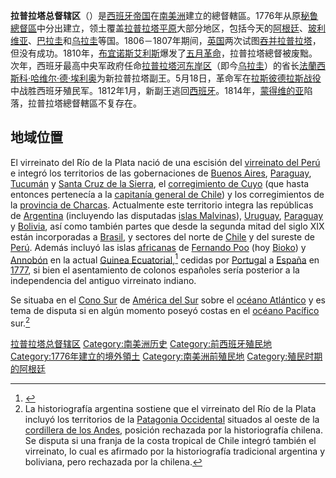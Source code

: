 {{distinguish|拉普拉塔联合省}}
{{Translating|es:Virreinato del Río de la Plata|time=2021-09-04}}{{NoteTA
|T=zh-hans:拉普拉塔总督辖区;zh-hant:拉布拉他總督轄區;
|1=zh-hans:蒙得维的亚;zh-hant:蒙特維多;
|2=zh-hans:拉普拉塔;zh-hant:拉布拉他;
}}
{{Infobox Former Country
|native_name = ''Virreinato del Río de la Plata''
|conventional_long_name = 拉普拉塔总督辖区
|common_name = Río de la Plata
|status= 
|empire=Spain
|status_text= 西班牙帝国殖民地
|national_motto = ''Plus ultra''
|national_anthem = ''Marcha Real'' 
|common_languages = [[西班牙语|西班牙语]]
|religion = [[天主教|天主教]]
|continent = South America
|region = South America
|country = Argentina, Uruguay, Paraguay, Bolivia
|era = 
|event_start = 建立
|year_start = 1776年
|date_start = 8月1日
|event_end  = [[蒙得维的亚|蒙得维的亚]]陷落
|year_end = 1814年
|date_end = 6月20日
|event1      =[[英国入侵拉普拉塔总督辖区|英国入侵拉普拉塔总督辖区]]
|date_event1 = 第一次 - 1806年1月2日<br>第二次 - 1807年2月3日 
|event2 = [[阿根廷五月革命|阿根廷五月革命]]
|date_event2 = 1810年5月25日
|event3  = [[巴拉圭历史|巴拉圭独立]]
|date_event3  = 1811年5月14日
|p1 = 秘鲁總督區
|flag_p1 = Flag of New Spain.svg
|s1 = 拉普拉塔联合省
|s2 = 巴拉圭
|flag_s1 = Flag of Argentina (alternative).svg
|flag_s2 =Flag_of_Paraguay_(1813).png
|image_flag = Flag of Spain (1785-1873 and 1875-1931).svg
|flag = 西班牙国旗
|flag_type = 从1790年开始在西班牙沿海防御城堡所用的旗帜
|image_coat = Escudo del rey de España abreviado antes de 1868 con toisón.svg
|symbol = 西班牙国徽
|image_map = Viceroyalty of the Río de la Plata (orthographic projection).svg
|image_map_caption = 拉普拉塔总督辖区行政区划
|capital = [[布宜诺斯艾利斯|布宜诺斯艾利斯]]<br> <small>(1776-1810)</small><br>[[蒙得维的亚|蒙得维的亚]]<br><small>(1811-1814)</small>
|real capital = [[Buenos_Aires|Buenos Aires]]
|mayor city = [[Buenos_Aires|Buenos Aires]]
|government_type = [[君主制|君主制]]
|title_leader = [[国王|国王]]
|leader1 = [[總督_(殖民地官職)|總督]]
|title_deputy = 總督轄區
|deputy1 = [[拉普拉塔總督轄區總督列表|副王列表]]
|deputy2 = [[拉普拉塔總督轄區各省省长列表|省长列表]]
|currency = [[西班牙雷亚尔|雷亚尔]]
|footnotes =
}}
'''拉普拉塔总督辖区'''（{{lang-es|Virreinato del Río de la Plata}}）是[[西班牙帝国|西班牙帝国]]在[[南美洲|南美洲]]建立的總督轄區。1776年从原[[秘鲁總督區|秘鲁總督區]]中分出建立，领土覆盖[[拉普拉塔平原|拉普拉塔平原]]大部分地区，包括今天的[[阿根廷|阿根廷]]、[[玻利维亚|玻利维亚]]、[[巴拉圭|巴拉圭]]和[[乌拉圭|乌拉圭]]等国。1806－1807年期间，[[英国|英国]]两次试图[[英国入侵拉普拉塔总督辖区|吞并拉普拉塔]]，但没有成功。1810年，[[布宜诺斯艾利斯|布宜诺斯艾利斯]]爆发了[[五月革命|五月革命]]，拉普拉塔總督被废黜。次年，西班牙最高中央军政府任命[[拉普拉塔河东岸区|拉普拉塔河东岸区]]（即今[[乌拉圭|乌拉圭]]）的省长[[法蘭西斯科·哈维尔·德·埃利奥|法蘭西斯科·哈维尔·德·埃利奥]]为新拉普拉塔副王。5月18日，革命军在[[拉斯彼德拉斯战役|拉斯彼德拉斯战役]]中战胜西班牙殖民军。1812年1月，新副王逃回[[西班牙|西班牙]]。1814年，[[蒙得维的亚|蒙得维的亚]]陷落，拉普拉塔總督轄區不复存在。

== 地域位置 ==
{{TransH}}
El virreinato del Río de la Plata nació de una escisión del [[virreinato_del_Perú|virreinato del Perú]] e integró los territorios de las gobernaciones de [[Gobernación_del_Río_de_la_Plata|Buenos Aires]], [[Gobernación_del_Paraguay|Paraguay]], [[Gobernación_del_Tucumán|Tucumán]] y [[Gobernación_de_Santa_Cruz_de_la_Sierra|Santa Cruz de la Sierra]], el [[corregimiento_de_Cuyo|corregimiento de Cuyo]] (que hasta entonces pertenecía a la [[capitanía_general_de_Chile|capitanía general de Chile]]) y los corregimientos de la [[provincia_de_Charcas|provincia de Charcas]]. Actualmente este territorio integra las repúblicas de [[Argentina|Argentina]] (incluyendo las disputadas [[islas_Malvinas|islas Malvinas]]), [[Uruguay|Uruguay]], [[Paraguay|Paraguay]] y [[Bolivia|Bolivia]], así como también partes que desde la segunda mitad del siglo XIX están incorporadas a [[Brasil|Brasil]], y sectores del norte de [[Chile|Chile]] y del sureste de [[Perú|Perú]]. Además incluyó las islas [[África|africanas]] de [[Fernando_Poo|Fernando Poo]] (hoy [[Bioko|Bioko]]) y [[Annobón|Annobón]] en la actual [[Guinea_Ecuatorial|Guinea Ecuatorial]],<ref>{{Cite web |url=http://www.ecaligiuri.com/mercosur.php |title=Consulado Honorario de Guinea Ecuatorial en Rumania |access-date=2021-09-04 |archive-date=2012-07-09 |archive-url=https://web.archive.org/web/20120709180737/http://www.ecaligiuri.com/mercosur.php |dead-url=yes }}</ref> cedidas por [[Portugal|Portugal]] a [[España|España]] en [[1777|1777]], si bien el asentamiento de colonos españoles sería posterior a la independencia del antiguo virreinato indiano. 

Se situaba en el [[Cono_Sur|Cono Sur]] de [[América_del_Sur|América del Sur]] sobre el [[océano_Atlántico|océano Atlántico]] y es tema de disputa si en algún momento poseyó costas en el [[océano_Pacífico|océano Pacífico]] sur.<ref>La historiografía argentina sostiene que el virreinato del Río de la Plata incluyó los territorios de la [[Patagonia_Occidental|Patagonia Occidental]] situados al oeste de la [[cordillera_de_los_Andes|cordillera de los Andes]], posición rechazada por la historiografía chilena. Se disputa si una franja de la costa tropical de Chile integró también el virreinato, lo cual es afirmado por la historiografía tradicional argentina y boliviana, pero rechazada por la chilena.</ref>
{{TransF}}


{{西班牙帝国}}

[[Category:拉普拉塔总督辖区|]]
[[Category:南美洲历史|Category:南美洲历史]]
[[Category:前西班牙殖民地|Category:前西班牙殖民地]]
[[Category:1776年建立的境外領土|Category:1776年建立的境外領土]]
[[Category:南美洲前殖民地|Category:南美洲前殖民地]]
[[Category:殖民时期的阿根廷|Category:殖民时期的阿根廷]]